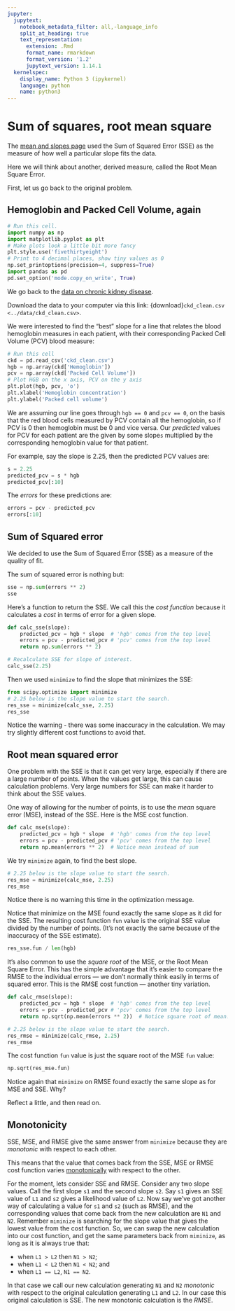 ```yaml
---
jupyter:
  jupytext:
    notebook_metadata_filter: all,-language_info
    split_at_heading: true
    text_representation:
      extension: .Rmd
      format_name: rmarkdown
      format_version: '1.2'
      jupytext_version: 1.14.1
  kernelspec:
    display_name: Python 3 (ipykernel)
    language: python
    name: python3
---
```


# Sum of squares, root mean square

The [mean and slopes page](mean_and_slopes) used the Sum of Squared Error (SSE) as the measure of how well a particular slope fits the data.

Here we will think about another, derived measure, called the Root Mean Square Error.

First, let us go back to the original problem.

## Hemoglobin and Packed Cell Volume, again

```python
# Run this cell.
import numpy as np
import matplotlib.pyplot as plt
# Make plots look a little bit more fancy
plt.style.use('fivethirtyeight')
# Print to 4 decimal places, show tiny values as 0
np.set_printoptions(precision=4, suppress=True)
import pandas as pd
pd.set_option('mode.copy_on_write', True)
```

We go back to the [data on chronic kidney
disease](../data/chronic_kidney_disease).

Download the data to your computer via this link: {download}`ckd_clean.csv
<../data/ckd_clean.csv>`.

We were interested to find the "best" slope for a line that relates the blood
hemoglobin measures in each patient, with their corresponding Packed Cell
Volume (PCV) blood measure:

```python
# Run this cell
ckd = pd.read_csv('ckd_clean.csv')
hgb = np.array(ckd['Hemoglobin'])
pcv = np.array(ckd['Packed Cell Volume'])
# Plot HGB on the x axis, PCV on the y axis
plt.plot(hgb, pcv, 'o')
plt.xlabel('Hemoglobin concentration')
plt.ylabel('Packed cell volume')
```

We are assuming our line goes through `hgb == 0` and `pcv == 0`, on the basis
that the red blood cells measured by PCV contain all the hemoglobin, so if PCV
is 0 then hemoglobin must be 0 and vice versa.  Our *predicted* values for PCV
for each patient are the given by some slope`s` multiplied by the corresponding
hemoglobin value for that patient.

For example, say the slope is 2.25, then the predicted PCV values are:

```python
s = 2.25
predicted_pcv = s * hgb
predicted_pcv[:10]
```

The *errors* for these predictions are:

```python
errors = pcv - predicted_pcv
errors[:10]
```

## Sum of Squared error

We decided to use the Sum of Squared Error (SSE) as a measure of the quality of
fit.

The sum of squared error is nothing but:

```python
sse = np.sum(errors ** 2)
sse
```

Here's a function to return the SSE.  We call this the *cost function* because
it calculates a *cost* in terms of error for a given slope.

```python
def calc_sse(slope):
    predicted_pcv = hgb * slope  # 'hgb' comes from the top level
    errors = pcv - predicted_pcv # 'pcv' comes from the top level
    return np.sum(errors ** 2)
```

```python
# Recalculate SSE for slope of interest.
calc_sse(2.25)
```

Then we used `minimize` to find the slope that minimizes the SSE:

```python
from scipy.optimize import minimize
# 2.25 below is the slope value to start the search.
res_sse = minimize(calc_sse, 2.25)
res_sse
```

Notice the warning - there was some inaccuracy in the calculation.   We  may try slightly different cost functions to avoid that.

## Root mean squared error

One problem with the SSE is that it can get very large, especially if there are
a large number of points.  When the values get large, this can cause
calculation problems.  Very large numbers for SSE can make
it harder to think about the SSE values.

One way of allowing for the number of points, is to use the *mean* square error
(MSE), instead of the SSE.  Here is the MSE cost function.

```python
def calc_mse(slope):
    predicted_pcv = hgb * slope  # 'hgb' comes from the top level
    errors = pcv - predicted_pcv # 'pcv' comes from the top level
    return np.mean(errors ** 2)  # Notice mean instead of sum
```

We try `minimize` again, to find the best slope.

```python
# 2.25 below is the slope value to start the search.
res_mse = minimize(calc_mse, 2.25)
res_mse
```

Notice there is no warning this time in the optimization message.


Notice that minimize on the MSE found exactly the same slope as it did for the SSE.   The resulting cost function `fun` value is the original SSE value divided by the number of points. (It's not exactly the same because of the inaccuracy of the SSE estimate).

```python
res_sse.fun / len(hgb)
```

It's also common to use the *square root* of the MSE, or the Root Mean Square
Error.  This has the simple advantage that it's easier to compare the RMSE to
the individual errors — we don't normally think easily in terms of squared
error.  This is the RMSE cost function — another tiny variation.

```python
def calc_rmse(slope):
    predicted_pcv = hgb * slope  # 'hgb' comes from the top level
    errors = pcv - predicted_pcv # 'pcv' comes from the top level
    return np.sqrt(np.mean(errors ** 2))  # Notice square root of mean.
```

```python
# 2.25 below is the slope value to start the search.
res_rmse = minimize(calc_rmse, 2.25)
res_rmse
```

The cost function `fun` value is just the square root of the MSE `fun` value:

```python
np.sqrt(res_mse.fun)
```

Notice again that `minimize` on RMSE found exactly the same slope as for MSE and SSE.   Why?

Reflect a little, and then read on.


## Monotonicity

SSE, MSE, and RMSE give the same answer from `minimize` because they are
*monotonic* with respect to each other.

This means that the value that comes back from the SSE, MSE or RMSE cost
function varies
[monotonically](https://en.wikipedia.org/wiki/Monotonic_function) with respect
to the other.

For the moment, lets consider SSE and RMSE.  Consider any two slope values. Call the
first slope `s1` and the second slope `s2`.  Say `s1` gives an SSE value of
`L1` and `s2` gives a likelihood value of `L2`. Now say we've got another way
of calculating a value for `s1` and `s2` (such as RMSE), and the corresponding
values that come back from the new calculation are `N1` and `N2`.  Remember
`miminize` is searching for the slope value that gives the lowest value from
the cost function.  So, we can swap the new calculation into our cost function,
and get the same parameters back from `miminize`, as long as it is always true
that:

* when `L1 > L2` then `N1 > N2`;
* when `L1 < L2` then `N1 < N2`; and
* when `L1 == L2`, `N1 == N2`.

In that case we call our new calculation generating `N1` and `N2` *monotonic*
with respect to the original calculation generating `L1` and `L2`.  In our case
this original calculation is SSE. The new monotonic calculation is the *RMSE*.
